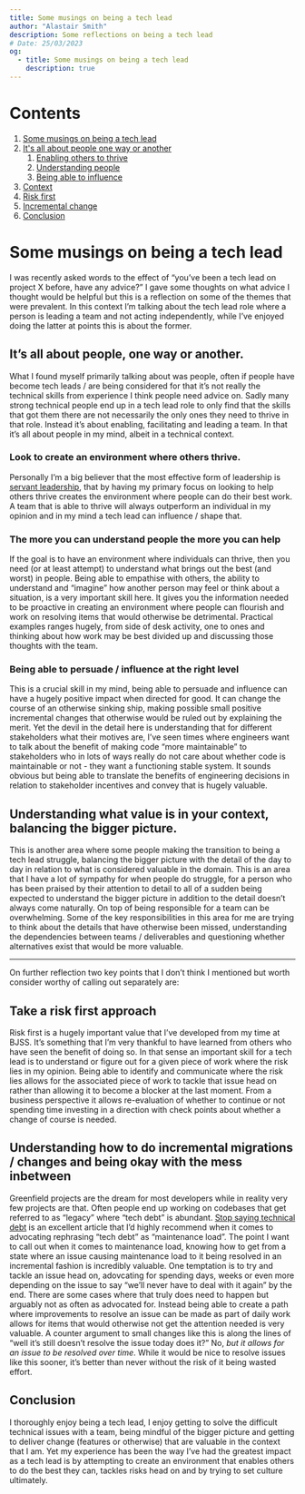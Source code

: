 ```yaml
---
title: Some musings on being a tech lead
author: "Alastair Smith"
description: Some reflections on being a tech lead
# Date: 25/03/2023
og:
  - title: Some musings on being a tech lead
    description: true
---
```



<Post>

# Contents

1. [Some musings on being a tech lead](#musings)
2. [It's all about people one way or another](#people)
   1. [Enabling others to thrive](#servant-leadership)
   2. [Understanding people](#understanding-people)
   3. [Being able to influence](#influence)
3. [Context](#context)
4. [Risk first](#risk-first)
5. [Incremental change](#incremental-change)
6. [Conclusion](#conclusion)

# Some musings on being a tech lead<a name="musings"></a>

I was recently asked words to the effect of “you’ve been a tech lead on project X before, have any advice?” I gave some thoughts on what advice I thought would be helpful but this is a reflection on some of the themes that were prevalent. In this context I’m talking about the tech lead role where a person is leading a team and not acting independently, while I’ve enjoyed doing the latter at points this is about the former.

## **It’s all about people, one way or another.**<a name="people"></a>

What I found myself primarily talking about was people, often if people have become tech leads / are being considered for that it’s not really the technical skills from experience I think people need advice on. Sadly many strong technical people end up in a tech lead role to only find that the skills that got them there are not necessarily the only ones they need to thrive in that role. Instead it’s about enabling, facilitating and leading a team. In that it’s all about people in my mind, albeit in a technical context.

### Look to create an environment where others thrive.<a name="servant-leadership"></a>

Personally I’m a big believer that the most effective form of leadership is [servant leadership](https://en.wikipedia.org/wiki/Servant_leadership), that by having my primary focus on looking to help others thrive creates the environment where people can do their best work. A team that is able to thrive will always outperform an individual in my opinion and in my mind a tech lead can influence / shape that.

### The more you can understand people the more you can help<a name="understanding-people"></a>

If the goal is to have an environment where individuals can thrive, then you need (or at least attempt) to understand what brings out the best (and worst) in people. Being able to empathise with others, the ability to understand and “imagine” how another person may feel or think about a situation, is a very important skill here. It gives you the information needed to be proactive in creating an environment where people can flourish and work on resolving items that would otherwise be detrimental. Practical examples ranges hugely, from side of desk activity, one to ones and thinking about how work may be best divided up and discussing those thoughts with the team.

### Being able to persuade / influence at the right level<a name="influence"></a>

This is a crucial skill in my mind, being able to persuade and influence can have a hugely positive impact when directed for good. It can change the course of an otherwise sinking ship, making possible small positive incremental changes that otherwise would be ruled out by explaining the merit. Yet the devil in the detail here is understanding that for different stakeholders what their motives are, I’ve seen times where engineers want to talk about the benefit of making code “more maintainable” to stakeholders who in lots of ways really do not care about whether code is maintainable or not - they want a functioning stable system. It sounds obvious but being able to translate the benefits of engineering decisions in relation to stakeholder incentives and convey that is hugely valuable.

## Understanding what value is in your context, balancing the bigger picture.<a name="context"></a>

This is another area where some people making the transition to being a tech lead struggle, balancing the bigger picture with the detail of the day to day in relation to what is considered valuable in the domain. This is an area that I have a lot of sympathy for when people do struggle, for a person who has been praised by their attention to detail to all of a sudden being expected to understand the bigger picture in addition to the detail doesn’t always come naturally. On top of being responsible for a team can be overwhelming. Some of the key responsibilities in this area for me are trying to think about the details that have otherwise been missed, understanding the dependencies between teams / deliverables and questioning whether alternatives exist that would be more valuable.

<hr />
On further reflection two key points that I don’t think I mentioned but worth consider
worthy of calling out separately are:

## Take a **risk first** approach<a name="risk-first"></a>

Risk first is a hugely important value that I’ve developed from my time at BJSS. It’s something that I’m very thankful to have learned from others who have seen the benefit of doing so. In that sense an important skill for a tech lead is to understand or figure out for a given piece of work where the risk lies in my opinion. Being able to identify and communicate where the risk lies allows for the associated piece of work to tackle that issue head on rather than allowing it to become a blocker at the last moment. From a business perspective it allows re-evaluation of whether to continue or not spending time investing in a direction with check points about whether a change of course is needed.

## **Understanding how to do incremental migrations / changes and being okay with the mess inbetween**<a name="incremental-change"></a>

Greenfield projects are the dream for most developers while in reality very few projects are that. Often people end up working on codebases that get referred to as “legacy” where “tech debt” is abundant. [Stop saying technical debt](https://stackoverflow.blog/2023/02/27/stop-saying-technical-debt/) is an excellent article that I’d highly recommend when it comes to advocating rephrasing “tech debt” as “maintenance load”. The point I want to call out when it comes to maintenance load, knowing how to get from a state where an issue causing maintenance load to it being resolved in an incremental fashion is incredibly valuable. One temptation is to try and tackle an issue head on, adovcating for spending days, weeks or even more depending on the issue to say “we’ll never have to deal with it again” by the end. There are some cases where that truly does need to happen but arguably not as often as advocated for. Instead being able to create a path where improvements to resolve an issue can be made as part of daily work allows for items that would otherwise not get the attention needed is very valuable. A counter argument to small changes like this is along the lines of “well it’s still doesn’t resolve the issue today does it?” No, _but it allows for an issue to be resolved over time_. While it would be nice to resolve issues like this sooner, it’s better than never without the risk of it being wasted effort.

## Conclusion<a name="conlcusion"></a>

I thoroughly enjoy being a tech lead, I enjoy getting to solve the difficult technical issues with a team, being mindful of the bigger picture and getting to deliver change (features or otherwise) that are valuable in the context that I am. Yet my experience has been the way I’ve had the greatest impact as a tech lead is by attempting to create an environment that enables others to do the best they can, tackles risks head on and by trying to set culture ultimately.

</Post>
